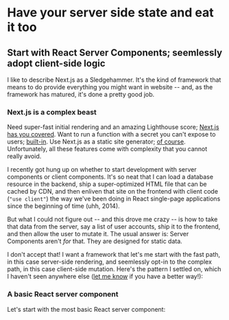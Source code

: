 # Have your server side state and eat it too

## Start with React Server Components; seemlessly adopt client-side logic

I like to describe Next.js as a Sledgehammer. It's the kind of framework that
means to do provide everything you might want in website -- and, as the
framework has matured, it's done a pretty good job.

### Next.js is a complex beast

Need super-fast initial rendering and an amazing Lighthouse score; [Next.js has
you covered](https://nextjs.org/learn-pages-router/seo/improve). Want to run a
function with a secret you can't expose to users;
[built-in](https://nextjs.org/docs/app/building-your-application/rendering/composition-patterns).
Use Next.js as a static site generator; [of
course](https://nextjs.org/docs/pages/building-your-application/deploying/static-exports).
Unfortunately, all these features come with complexity that you cannot really avoid.

I recently got hung up on whether to start development with server components or
client components. It's so neat that I can load a database resource in the
backend, ship a super-optimized HTML file that can be cached by CDN, and then
enliven that site on the frontend with client code (`"use client"`) the way
we've been doing in React single-page applications since the beginning of time
(uhh, 2014).

But what I could not figure out -- and this drove me crazy -- is how to take
that data from the server, say a list of user accounts, ship it to the frontend,
and then allow the user to mutate it. The usual answer is: Server Components
aren't _for_ that. They are designed for static data.

I don't accept that! I want a framework that let's me start with the fast path,
in this case server-side rendering, and seemlessly opt-in to the complex path,
in this case client-side mutation. Here's the pattern I settled on, which I
haven't seen anywhere else ([let me know](/contact) if you have a better way!):

### A basic React server component

Let's start with the most basic React server component:

```tsx

```
